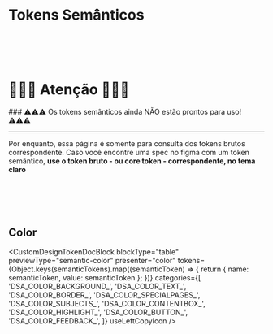 

<Meta title="Design Tokens/Tokens/Semantic/Cores" />

# Tokens Semânticos

# &nbsp;

# 🚨🚨🚨 Atenção 🚨🚨🚨

<div
  style={{
    padding: 24,
    backgroundColor: '#fef5d5',
    borderRadius: 8,
  }}
>
  ### ⚠️⚠️⚠️ Os tokens semânticos ainda NÃO estão prontos para uso! ⚠️⚠️⚠️

---

Por enquanto, essa página é somente para consulta dos tokens brutos correspondente. Caso você encontre uma spec no figma com um token semântico, **use o token bruto - ou core token - correspondente, no tema claro**

</div>

# &nbsp;

## Color

<CustomDesignTokenDocBlock
  blockType="table"
  previewType="semantic-color"
  presenter="color"
  tokens={Object.keys(semanticTokens).map((semanticToken) => {
    return { name: semanticToken, value: semanticToken };
  })}
  categories={[
    'DSA_COLOR_BACKGROUND_',
    'DSA_COLOR_TEXT_',
    'DSA_COLOR_BORDER_',
    'DSA_COLOR_SPECIALPAGES_',
    'DSA_COLOR_SUBJECTS_',
    'DSA_COLOR_CONTENTBOX_',
    'DSA_COLOR_HIGHLIGHT_',
    'DSA_COLOR_BUTTON_',
    'DSA_COLOR_FEEDBACK_',
  ]}
  useLeftCopyIcon
/>
